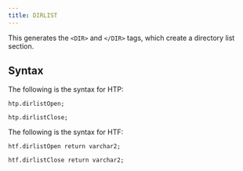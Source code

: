 ```yaml
---
title: DIRLIST
---
```


This generates the `<DIR>` and `</DIR>` tags, which create a directory list section. 

## Syntax 

The following is the syntax for HTP:
```
htp.dirlistOpen;

htp.dirlistClose;
```

The following is the syntax for HTF:
```
htf.dirlistOpen return varchar2;

htf.dirlistClose return varchar2;
```
